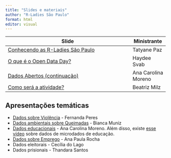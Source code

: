 ```yaml
---
title: "Slides e materiais"
author: "R-Ladies São Paulo"
format: html
editor: visual
---
```


| Slide                                                                  | Ministrante         |
|------------------------------------------------------------------------|---------------------|
| [Conhecendo as R-Ladies São Paulo](slide-rladies.qmd){target="_blank"} | Tatyane Paz         |
| [O que é o Open Data Day?](slide-open-data-day.qmd){target="_blank"}   | Haydee Svab         |
| [Dados Abertos (continuação)](./dados-abertos-pt-2.pdf)                | Ana Carolina Moreno |
| [Como será a atividade?](slide-atividade.qmd){target="_blank"}         | Beatriz Milz        |

## Apresentações temáticas

-   [Dados sobre Violência](./meetup-180323.html){target="_blank"} - Fernanda Peres
-   [Dados ambientais sobre Queimadas](./bdqueimadas_opendataday.pdf){target="_blank"} - Bianca Muniz
-   [Dados educacionais](https://bit.ly/rladies_odd_2023){target="_blank"} - Ana Carolina Moreno. Além disso, existe [esse vídeo](https://www.youtube.com/watch?v=yuwt3Kqzd0o){target="_blank"} sobre dados de microdados de educação.
-   [Dados sobre Emprego](./RLadies_Opendata_mar23.pdf) - Ana Paula Rocha
-   Dados eleitorais - Cecília do Lago
-   Dados prisionais - Thandara Santos
